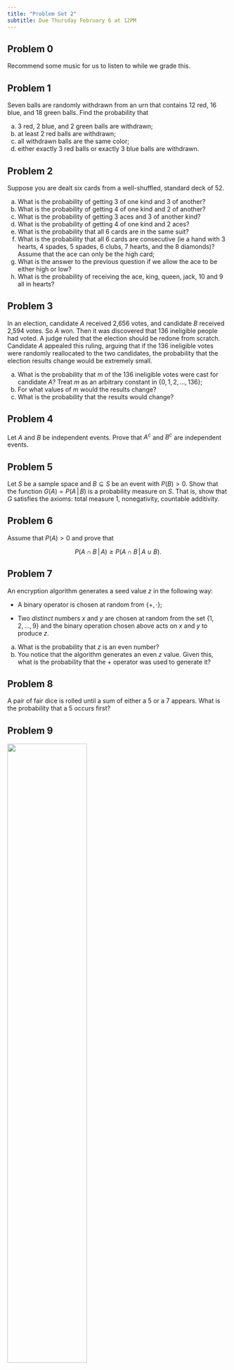 ```yaml
---
title: "Problem Set 2"
subtitle: Due Thursday February 6 at 12PM
---
```


## Problem 0

Recommend some music for us to listen to while we grade this.

## Problem 1

Seven balls are randomly withdrawn from an urn that contains 12 red, 16 blue, and 18 green balls. Find the probability that

a.  3 red, 2 blue, and 2 green balls are withdrawn;
b.  at least 2 red balls are withdrawn;
c.  all withdrawn balls are the same color;
d.  either exactly 3 red balls or exactly 3 blue balls are withdrawn.

## Problem 2

Suppose you are dealt six cards from a well-shuffled, standard deck of 52.

a. What is the probability of getting 3 of one kind and 3 of another?
b. What is the probability of getting 4 of one kind and 2 of another?
c. What is the probability of getting 3 aces and 3 of another kind?
d. What is the probability of getting 4 of one kind and 2 aces?
e. What is the probability that all 6 cards are in the same suit?
f. What is the probability that all 6 cards are consecutive (ie a hand with 3 hearts, 4 spades, 5 spades, 6 clubs, 7 hearts, and the 8 diamonds)? Assume that the ace can only be the high card;
g. What is the answer to the previous question if we allow the ace to be either high or low?
h. What is the probability of receiving the ace, king, queen, jack, 10 and 9 all in hearts?


## Problem 3

In an election, candidate $A$ received 2,656 votes, and candidate $B$ received 2,594 votes. So $A$ won. Then it was discovered that 136 ineligible people had voted. A judge ruled that the election should be redone from scratch. Candidate $A$ appealed this ruling, arguing that if the 136 ineligible votes were randomly reallocated to the two candidates, the probability that the election results change would be extremely small.

a. What is the probability that $m$ of the 136 ineligible votes were cast for candidate $A$? Treat $m$ as an arbitrary constant in $\{0,\,1,\,2,\,...,\,136\}$;
b. For what values of $m$ would the results change?
c. What is the probability that the results would change?

## Problem 4

Let $A$ and $B$ be independent events. Prove that $A^c$ and $B^c$ are independent events.

## Problem 5

Let $S$ be a sample space and $B\subseteq S$ be an event with $P(B)>0$. Show that the function $G(A)=P(A\,|\, B)$ is a probability measure on $S$. That is, show that $G$ satisfies the axioms: total measure 1, nonegativity, countable additivity.

## Problem 6

Assume that $P(A)>0$ and prove that

$$
P(A\cap B\,|\, A)\geq P(A\cap B\,|\, A\cup B).
$$

## Problem 7

An encryption algorithm generates a seed value $z$ in the following way:

-   A binary operator is chosen at random from $\{+,\,\cdot\}$;

-   Two *distinct* numbers $x$ and $y$ are chosen at random from the set $\{1,\,2,\,...,\,9\}$ and the binary operation chosen above acts on $x$ and $y$ to produce $z$.

a.  What is the probability that $z$ is an even number?
b.  You notice that the algorithm generates an even $z$ value. Given this, what is the probability that the $+$ operator was used to generate it?

## Problem 8

A pair of fair dice is rolled until a sum of either a 5 or a 7 appears. What is the probability that a 5 occurs first?

## Problem 9

![](images/circuit.png){fig-align="center" width="60%"}

The figure above displays a circuit. Switch $S_i$ closes with probability $p_i$, and the switches close independently of one another. What is the probability that electricity can flow from $A$ to $G$?

## Problem 10

Consider the "extended" Monty Hall problem:

- there are $n$ doors. A car is behind one door and goats are behind the other $n-1$ doors;
- the contestant selects one door. Instead of opening that door, the game show host then opens $0 \leq k \leq n-2$ of the remaining doors to reveal $k$ goats. Note that $k$ must not exceed $n-2$, since the host does not open your door or the door with the car;
- the contestant is given an option: either they can stay with their originally chosen door or they can switch to one of the other remaining door that the host did not open. 

What is the probability that switching your choice of door results in a win?

## Submission

You are free to compose your solutions for this problem set however you wish (scan or photograph written work, handwriting capture on a tablet device, LaTeX, Quarto, whatever) as long as the final product is a single PDF file. You must upload this to Gradescope and mark the pages associated with each problem.

## Point values (TBD)

| Problem   | Points |
|-----------|--------|
| **TOTAL** | **XX** |
